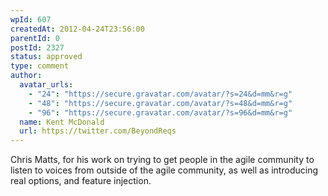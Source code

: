 ```yaml
---
wpId: 607
createdAt: 2012-04-24T23:56:00
parentId: 0
postId: 2327
status: approved
type: comment
author:
  avatar_urls:
    - "24": "https://secure.gravatar.com/avatar/?s=24&d=mm&r=g"
    - "48": "https://secure.gravatar.com/avatar/?s=48&d=mm&r=g"
    - "96": "https://secure.gravatar.com/avatar/?s=96&d=mm&r=g"
  name: Kent McDonald
  url: https://twitter.com/BeyondReqs
---
```


Chris Matts, for his work on trying to get people in the agile community to listen to voices from outside of the agile community, as well as introducing real options, and feature injection.